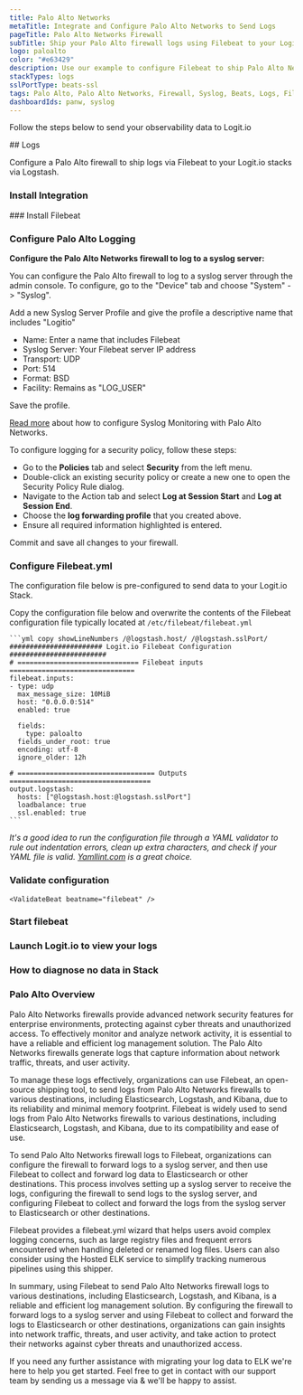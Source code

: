 ```yaml
---
title: Palo Alto Networks
metaTitle: Integrate and Configure Palo Alto Networks to Send Logs
pageTitle: Palo Alto Networks Firewall
subTitle: Ship your Palo Alto firewall logs using Filebeat to your Logit.io Stack
logo: paloalto
color: "#e63429"
description: Use our example to configure Filebeat to ship Palo Alto Networks firewall logs to Logit.io. Configure Filebeat to send Palo Alto logs to Logstash or Elastic.
stackTypes: logs
sslPortType: beats-ssl
tags: Palo Alto, Palo Alto Networks, Firewall, Syslog, Beats, Logs, Filebeat, Files, Text, Network Security, Cybersecurity, Palo Alto Networks
dashboardIds: panw, syslog
---
```


Follow the steps below to send your observability data to Logit.io

<Steps>
  ## Logs

  Configure a Palo Alto firewall to ship logs via Filebeat to your Logit.io stacks via Logstash.
  
  ### Install Integration
  <InstallIntegration/> 
  ### Install Filebeat

  <InstallFilebeat />

  ### Configure Palo Alto Logging

  __Configure the Palo Alto Networks firewall to log to a syslog server:__

  You can configure the Palo Alto firewall to log to a syslog server through the admin console. To configure, go to the "Device" tab and choose "System" -> "Syslog". 

  Add a new Syslog Server Profile and give the profile a descriptive name that includes "Logitio"

  * Name: Enter a name that includes Filebeat
  * Syslog Server: Your Filebeat server IP address
  * Transport: UDP
  * Port: 514
  * Format: BSD
  * Facility: Remains as "LOG_USER"

  Save the profile.

  [Read more](https://docs.paloaltonetworks.com/pan-os) about how to configure Syslog Monitoring with Palo Alto Networks.

  To configure logging for a security policy, follow these steps:

  * Go to the __Policies__ tab and select __Security__ from the left menu.
  * Double-click an existing security policy or create a new one to open the Security Policy Rule dialog.
  * Navigate to the Action tab and select __Log at Session Start__ and __Log at Session End__.
  * Choose the __log forwarding profile__ that you created above.
  * Ensure all required information highlighted is entered.

  Commit and save all changes to your firewall.

  ### Configure Filebeat.yml

  The configuration file below is pre-configured to send data to your Logit.io Stack.

  Copy the configuration file below and overwrite the contents of the Filebeat configuration file typically located at `/etc/filebeat/filebeat.yml`

    ```yml copy showLineNumbers /@logstash.host/ /@logstash.sslPort/
    ####################### Logit.io Filebeat Configuration ########################
    # ============================== Filebeat inputs ===============================
    filebeat.inputs:
    - type: udp
      max_message_size: 10MiB
      host: "0.0.0.0:514"
      enabled: true

      fields:
        type: paloalto
      fields_under_root: true
      encoding: utf-8
      ignore_older: 12h

    # ================================== Outputs ===================================
    output.logstash:
      hosts: ["@logstash.host:@logstash.sslPort"]
      loadbalance: true
      ssl.enabled: true
    ```

  _It's a good idea to run the configuration file through a YAML validator to rule out indentation errors, clean up extra characters, and check if your YAML 
  file is valid. [Yamllint.com](https://yamllint.com) is a great choice._

  ### Validate configuration

    <ValidateBeat beatname="filebeat" />
    
  ### Start filebeat
  
  <StartFilebeat />

  ### Launch Logit.io to view your logs
  <LaunchStack utmMedium="logs" utmCampaign="paloalto" source="Palo_Alto_Networks" />

  ### How to diagnose no data in Stack

  <DiagnoseNoData />

</Steps>

### Palo Alto Overview

Palo Alto Networks firewalls provide advanced network security features for enterprise environments, protecting against 
cyber threats and unauthorized access. To effectively monitor and analyze network activity, it is essential to have a 
reliable and efficient log management solution. The Palo Alto Networks firewalls generate logs that capture information 
about network traffic, threats, and user activity.

To manage these logs effectively, organizations can use Filebeat, an open-source shipping tool, to send logs from Palo 
Alto Networks firewalls to various destinations, including Elasticsearch, Logstash, and Kibana, due to its reliability 
and minimal memory footprint. Filebeat is widely used to send logs from Palo Alto Networks firewalls to various destinations, 
including Elasticsearch, Logstash, and Kibana, due to its compatibility and ease of use.

To send Palo Alto Networks firewall logs to Filebeat, organizations can configure the firewall to forward logs to a syslog 
server, and then use Filebeat to collect and forward log data to Elasticsearch or other destinations. This process involves 
setting up a syslog server to receive the logs, configuring the firewall to send logs to the syslog server, and configuring 
Filebeat to collect and forward the logs from the syslog server to Elasticsearch or other destinations.

Filebeat provides a filebeat.yml wizard that helps users avoid complex logging concerns, such as large registry files and 
frequent errors encountered when handling deleted or renamed log files. Users can also consider using the Hosted ELK service 
to simplify tracking numerous pipelines using this shipper.

In summary, using Filebeat to send Palo Alto Networks firewall logs to various destinations, including Elasticsearch, Logstash, 
and Kibana, is a reliable and efficient log management solution. By configuring the firewall to forward logs to a syslog server 
and using Filebeat to collect and forward the logs to Elasticsearch or other destinations, organizations can gain insights into 
network traffic, threats, and user activity, and take action to protect their networks against cyber threats and unauthorized 
access.


If you need any further assistance with migrating your log data to ELK we're here to help you get started. Feel free to get 
in contact with our support team by sending us a message via <IntercomButton text="live chat" /> & we'll be happy to 
assist.